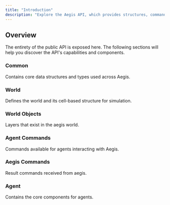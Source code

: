 ```yaml
---
title: "Introduction"
description: "Explore the Aegis API, which provides structures, commands, and functionality for interacting with the world."
---
```


## Overview

The entirety of the public API is exposed here. The following sections will help you discover
the API's capabilities and components.

### Common

Contains core data structures and types used across Aegis.

<Attribute 
  name="AgentID"
  type="Class" 
  description="A data structure for uniquely identifying an agent."
/>

<Attribute 
  name="AgentIDList"
  type="Class" 
  description="A data structure to store AgentIDs."
/>

<Attribute 
  name="Direction"
  type="Enum" 
  description="Enum representing different cardinal and intercardinal directions."
/>

<Attribute 
  name="Location"
  type="Class" 
  description="Represents a location in the world."
/>

### World

Defines the world and its cell-based structure for simulation.

<Attribute 
  name="World"
  type="Class" 
  description="Represents a 2D grid of cells."
/>

<Attribute 
  name="Cell"
  type="Class" 
  description="Represents a cell in the world."
/>

<Attribute 
  name="CellInfo"
  type="Class" 
  description="Represents the information of a cell in the world."
/>

### World Objects

Layers that exist in the aegis world.

<Attribute 
  name="Rubble"
  type="WorldObject" 
  description="Represents a rubble layer in a cell."
/>

### Agent Commands

Commands available for agents interacting with Aegis.

<Attribute 
  name="End Turn"
  type="AgentCommand" 
  description="Represents a command that allows an agent to tell the server it is done with its turn."
/>

<Attribute 
  name="Move"
  type="AgentCommand" 
  description="Represents a command for an agent to move in a specified direction."
/>

<Attribute 
  name="Observe"
  type="AgentCommand" 
  description="Represents a command for an agent to observe a cell in the world."
/>

<Attribute 
  name="Predict"
  type="AgentCommand" 
  description="Represents a command to make a prediction."
/>

<Attribute 
  name="Save Surv"
  type="AgentCommand" 
  description="Represents a command for an agent to save a survivor."
/>

<Attribute 
  name="Send Message"
  type="AgentCommand" 
  description="Represents a command for an agent to send a message to other agents."
/>

<Attribute 
  name="Sleep"
  type="AgentCommand" 
  description="Represents a command for an agent to move in a specified direction."
/>

<Attribute 
  name="Team Dig"
  type="AgentCommand" 
  description="Represents a command for an agent to dig rubble."
/>

### Aegis Commands

Result commands received from aegis.

<Attribute 
  name="Observe Result"
  type="AegisCommand" 
  description="Represents the result of observing a cell."
/>

<Attribute 
  name="Predict Result"
  type="AegisCommand" 
  description="Represents the result of an agent's prediction."
/>

<Attribute 
  name="Save Surv Result"
  type="AegisCommand" 
  description="Represents the result of saving a survivor."
/>

<Attribute 
  name="Send Message Result"
  type="AegisCommand" 
  description="Represents a message that came from another agent."
/>

### Agent

Contains the core components for agents.

<Attribute 
  name="AgentController"
  type="Class" 
  description="An interface for controlling an agent and interacting with the Aegis system."
/>
